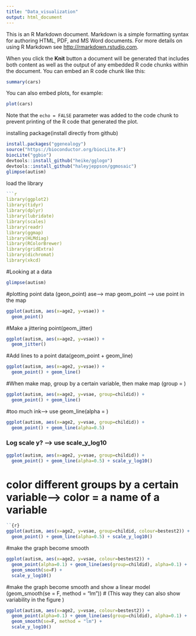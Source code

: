 ```yaml
---
title: "Data_visualization"
output: html_document
---
```


This is an R Markdown document. Markdown is a simple formatting syntax for authoring HTML, PDF, and MS Word documents. For more details on using R Markdown see <http://rmarkdown.rstudio.com>.

When you click the **Knit** button a document will be generated that includes both content as well as the output of any embedded R code chunks within the document. You can embed an R code chunk like this:

```r
summary(cars)
```

You can also embed plots, for example:

```r
plot(cars)
```

Note that the `echo = FALSE` parameter was added to the code chunk to prevent printing of the R code that generated the plot.



installing package(install directly from github)
```r
install.packages("ggenealogy")
source("https://bioconductor.org/biocLite.R")
biocLite("ggbio")
devtools::install_github("heike/gglogo")
devtools::install_github("haleyjeppson/ggmosaic")
glimpse(autism)
```

load the library
```r
```r
library(ggplot2)
library(tidyr)
library(dplyr)
library(lubridate)
library(scales)
library(readr)
library(ggmap)
library(HLMdiag)
library(RColorBrewer)
library(gridExtra)
library(dichromat)
library(xkcd)
```

#Looking at a data
```r
glimpse(autism)

```

#plotting point data  (geon_point)
ase--> map
geom_point ---> use point in the map
```r
ggplot(autism, aes(x=age2, y=vsae)) + 
  geom_point()
```

#Make a jittering point(geom_jitter)
```r
ggplot(autism, aes(x=age2, y=vsae)) + 
  geom_jitter()

```

#Add lines to a point data(geom_point + geom_line) 
```r
ggplot(autism, aes(x=age2, y=vsae)) + 
  geom_point() + geom_line()

```

#When make map, group by a certain variable, then make map (group = )
```r
ggplot(autism, aes(x=age2, y=vsae, group=childid)) + 
  geom_point() + geom_line()

```

#too much ink--> use geom_line(alpha = )
```r
ggplot(autism, aes(x=age2, y=vsae, group=childid)) + 
  geom_point() + geom_line(alpha=0.5)

```

### Log scale y? --> use scale_y_log10
```r
ggplot(autism, aes(x=age2, y=vsae, group=childid)) + 
  geom_point() + geom_line(alpha=0.5) + scale_y_log10()
```

# color different groups by a certain variable--> color = a name of a variable
```r
``{r}
ggplot(autism, aes(x=age2, y=vsae, group=childid, colour=bestest2)) + 
  geom_point() + geom_line(alpha=0.5) + scale_y_log10()
```

#make the graph become smooth
```r
ggplot(autism, aes(x=age2, y=vsae, colour=bestest2)) + 
  geom_point(alpha=0.1) + geom_line(aes(group=childid), alpha=0.1) + 
  geom_smooth(se=F) +
  scale_y_log10()

```

#make the graph become smooth and show a linear model (geom_smooth(se = F, method = "lm"))
# (This way they can also show variability in the figure )
```r
ggplot(autism, aes(x=age2, y=vsae, colour=bestest2)) + 
  geom_point(alpha=0.1) + geom_line(aes(group=childid), alpha=0.1) + 
  geom_smooth(se=F, method = "lm") +
  scale_y_log10()
```

